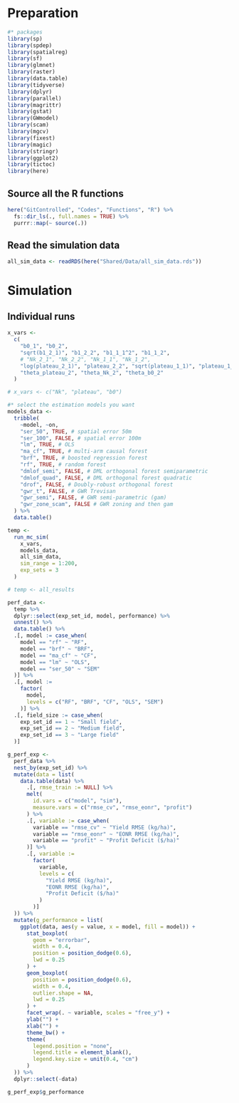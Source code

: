 # Preparation

```{r }
#* packages
library(sp)
library(spdep)
library(spatialreg)
library(sf)
library(glmnet)
library(raster)
library(data.table)
library(tidyverse)
library(dplyr)
library(parallel)
library(magrittr)
library(gstat)
library(GWmodel)
library(scam)
library(mgcv)
library(fixest)
library(magic)
library(stringr)
library(ggplot2)
library(tictoc)
library(here)
```

## Source all the R functions
```{r }
here("GitControlled", "Codes", "Functions", "R") %>%
  fs::dir_ls(., full.names = TRUE) %>%
  purrr::map(~ source(.))
```

## Read the simulation data

```{r }
all_sim_data <- readRDS(here("Shared/Data/all_sim_data.rds"))
```

# Simulation

## Individual runs

```{r }
x_vars <-
  c(
    "b0_1", "b0_2",
    "sqrt(b1_2_1)", "b1_2_2", "b1_1_1^2", "b1_1_2",
    # "Nk_2_1", "Nk_2_2", "Nk_1_1", "Nk_1_2",
    "log(plateau_2_1)", "plateau_2_2", "sqrt(plateau_1_1)", "plateau_1_2",
    "theta_plateau_2", "theta_Nk_2", "theta_b0_2"
  )

# x_vars <- c("Nk", "plateau", "b0")

#* select the estimation models you want
models_data <-
  tribble(
    ~model, ~on,
    "ser_50", TRUE, # spatial error 50m
    "ser_100", FALSE, # spatial error 100m
    "lm", TRUE, # OLS
    "ma_cf", TRUE, # multi-arm causal forest
    "brf", TRUE, # boosted regression forest
    "rf", TRUE, # random forest
    "dmlof_semi", FALSE, # DML orthogonal forest semiparametric
    "dmlof_quad", FALSE, # DML orthogonal forest quadratic
    "drof", FALSE, # Doubly-robust orthogonal forest
    "gwr_t", FALSE, # GWR Trevisan
    "gwr_semi", FALSE, # GWR semi-parametric (gam)
    "gwr_zone_scam", FALSE # GWR zoning and then gam
  ) %>%
  data.table()

temp <-
  run_mc_sim(
    x_vars,
    models_data,
    all_sim_data,
    sim_range = 1:200,
    exp_sets = 3
  )

# temp <- all_results
```

```{r }
perf_data <-
  temp %>%
  dplyr::select(exp_set_id, model, performance) %>%
  unnest() %>%
  data.table() %>%
  .[, model := case_when(
    model == "rf" ~ "RF",
    model == "brf" ~ "BRF",
    model == "ma_cf" ~ "CF",
    model == "lm" ~ "OLS",
    model == "ser_50" ~ "SEM"
  )] %>%
  .[, model :=
    factor(
      model,
      levels = c("RF", "BRF", "CF", "OLS", "SEM")
    )] %>%
  .[, field_size := case_when(
    exp_set_id == 1 ~ "Small field",
    exp_set_id == 2 ~ "Medium field",
    exp_set_id == 3 ~ "Large field"
  )]

g_perf_exp <-
  perf_data %>%
  nest_by(exp_set_id) %>%
  mutate(data = list(
    data.table(data) %>%
      .[, rmse_train := NULL] %>%
      melt(
        id.vars = c("model", "sim"),
        measure.vars = c("rmse_cv", "rmse_eonr", "profit")
      ) %>%
      .[, variable := case_when(
        variable == "rmse_cv" ~ "Yield RMSE (kg/ha)",
        variable == "rmse_eonr" ~ "EONR RMSE (kg/ha)",
        variable == "profit" ~ "Profit Deficit ($/ha)"
      )] %>%
      .[, variable :=
        factor(
          variable,
          levels = c(
            "Yield RMSE (kg/ha)",
            "EONR RMSE (kg/ha)",
            "Profit Deficit ($/ha)"
          )
        )]
  )) %>%
  mutate(g_performance = list(
    ggplot(data, aes(y = value, x = model, fill = model)) +
      stat_boxplot(
        geom = "errorbar",
        width = 0.4,
        position = position_dodge(0.6),
        lwd = 0.25
      ) +
      geom_boxplot(
        position = position_dodge(0.6),
        width = 0.4,
        outlier.shape = NA,
        lwd = 0.25
      ) +
      facet_wrap(. ~ variable, scales = "free_y") +
      ylab("") +
      xlab("") +
      theme_bw() +
      theme(
        legend.position = "none",
        legend.title = element_blank(),
        legend.key.size = unit(0.4, "cm")
      )
  )) %>%
  dplyr::select(-data)

g_perf_exp$g_performance
```